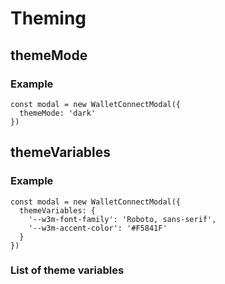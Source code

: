 
# Theming

## themeMode

<ThemeModePartial />

### Example

```tsx
const modal = new WalletConnectModal({
  themeMode: 'dark'
})
```

## themeVariables

<ThemeVariablesPartial />

### Example

```tsx
const modal = new WalletConnectModal({
  themeVariables: {
    '--w3m-font-family': 'Roboto, sans-serif',
    '--w3m-accent-color': '#F5841F'
  }
})
```

### List of theme variables

<ThemeVariablesTablePartial />
